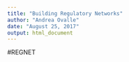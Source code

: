 ```yaml
---
title: "Building Regulatory Networks"
author: "Andrea Ovalle"
date: "August 25, 2017"
output: html_document
---
```




#REGNET

```r

```

